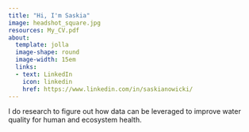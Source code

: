 ```yaml
---
title: "Hi, I'm Saskia"
image: headshot_square.jpg
resources: My_CV.pdf
about: 
  template: jolla
  image-shape: round
  image-width: 15em
  links:
  - text: LinkedIn
    icon: linkedin
    href: https://www.linkedin.com/in/saskianowicki/
---
```


I do research to figure out how data can be leveraged to improve water quality for human and ecosystem health.
